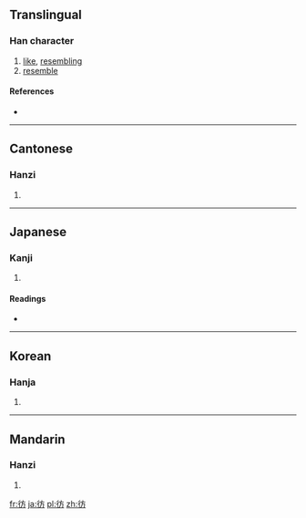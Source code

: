 {{also|仿}}
==Translingual==

===Han character===
{{Han char|rn=60|rad=彳|as=04|sn=7|four=2022<sub>7</sub>|canj=竹人卜竹尸 (HOYHS)}}

# [[like]], [[resembling]]
# [[resemble]]

====References====
* {{Han ref|kx=0365.130|dkj=10052|dj=0685.070|hdz=20815.010|uh=5F77|ud=24439|bh=A7CF|bd=42959}}

----

==Cantonese==

===Hanzi===
{{yue-hanzi|jyut=|y=fong2, pong4}}

# {{defn|Cantonese|sort=彳04}}

----

==Japanese==

===Kanji===
{{ja-kanji|grade=|rs=彳04}}

# {{defn|Japanese|sort=彳04}}

====Readings====
* {{ja-readings|on=[[ほう]] (hō)|kun=[[さまよう]] (samayou)}}

----

==Korean==

===Hanja===
{{ko-hanja|hangeul=방|eumhun=|rv=bang|mr=pang|y=pang}}

# {{defn|Korean|sort=彳04}}

----

==Mandarin==

===Hanzi===
{{cmn-hanzi|pin=[[páng]] ([[pang2]])|wg=p'ang<sup>2</sup>}}

# {{defn|Mandarin|sort=彳04}}

[[fr:彷]]
[[ja:彷]]
[[pl:彷]]
[[zh:彷]]